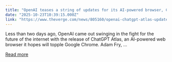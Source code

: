 ```yaml
---
title: "OpenAI teases a string of updates for its AI-powered browser, ChatGPT Atlas"
date: "2025-10-23T10:39:15.000Z"
link: "https://www.theverge.com/news/805160/openai-chatgpt-atlas-updates"
---
```


Less than two days ago, OpenAI came out swinging in the fight for the future of the internet with the release of ChatGPT Atlas, an AI-powered web browser it hopes will topple Google Chrome. Adam Fry, ...

[Read more](https://www.theverge.com/news/805160/openai-chatgpt-atlas-updates)
